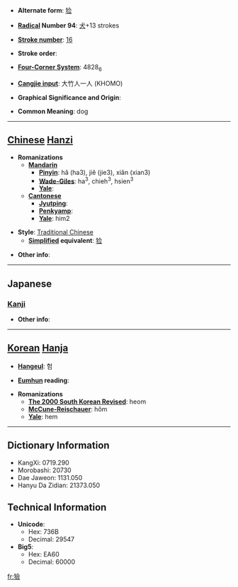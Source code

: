 * '''Alternate form''': [[猃]]

* '''[[Wiktionary:Chinese radical index| Radical]] Number 94''': [[Wiktionary:Chinese radical index 犬|犬]]+13 strokes

* '''[[Wiktionary:Chinese total strokes index|Stroke number]]''': [[Wiktionary:Chinese total strokes index 16|16]]

* '''Stroke order''': 

* '''[[Wiktionary:Chinese four corner index|Four-Corner System]]''': 4828<sub>6</sub>

* '''[[Wiktionary:Chinese Cangjie index|Cangjie input]]''': 大竹人一人 (KHOMO)

* '''Graphical Significance and Origin''': 

* '''Common Meaning''': dog

----

== [[Chinese]] [[Hanzi]] ==

* '''Romanizations'''
** '''[[Mandarin]]'''
*** '''[[Pinyin]]''': hǎ (ha3), jiě (jie3), xiǎn (xian3)
*** '''[[Wade-Giles]]''': ha<sup>3</sup>, chieh<sup>3</sup>, hsien<sup>3</sup>
*** '''[[Yale]]''': 
** '''[[Cantonese]]'''
*** '''[[Jyutping]]''':
*** '''[[Penkyamp]]''': 
*** '''[[Yale]]''': him2

* '''Style''': [[Traditional Chinese]] 
** '''[[Simplified Chinese|Simplified]] equivalent''': [[猃]]

* '''Other info''': 

----

==Japanese==
===[[Kanji]]===
{{kanji|on readings=[[けん]] (ken), [[れん]] (ren)|kun readings=}}

* '''Other info''':  

----

== [[Korean]] [[Hanja]] ==

* '''[[Hangeul]]''': 험

* '''[[Eumhun]] reading''': 

* '''Romanizations'''
** '''[[The 2000 South Korean Revised Romanization|The 2000 South Korean Revised]]''': heom
** '''[[McCune-Reischauer]]''': hŏm
** '''[[Yale]]''': hem

----

== Dictionary Information ==

* KangXi: 0719.290
* Morobashi: 20730
* Dae Jaweon: 1131.050
* Hanyu Da Zidian: 21373.050

== Technical Information ==

* '''Unicode''':
** Hex: 736B
** Decimal: 29547
* '''Big5''':
** Hex: EA60
** Decimal: 60000

[[fr:獫]]